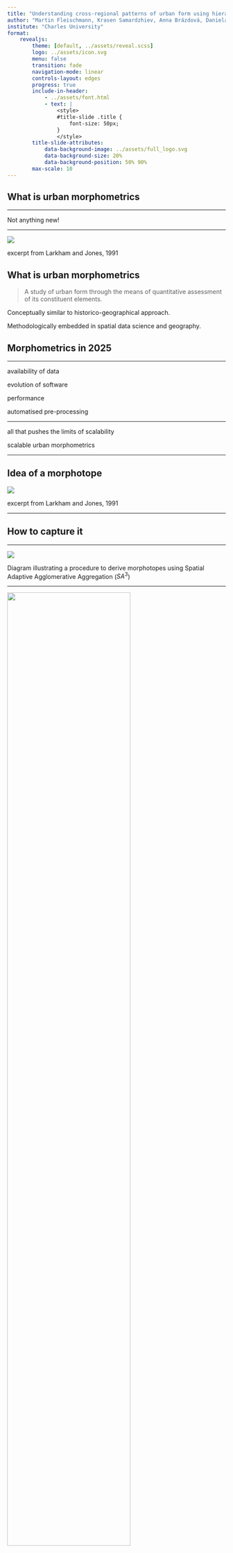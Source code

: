 ```yaml
---
title: "Understanding cross-regional patterns of urban form using hierarchical morphotope classification"
author: "Martin Fleischmann, Krasen Samardzhiev, Anna Brázdová, Daniela Dančejová, Lisa Winkler"
institute: "Charles University"
format:
    revealjs:
        theme: [default, ../assets/reveal.scss]
        logo: ../assets/icon.svg
        menu: false
        transition: fade
        navigation-mode: linear
        controls-layout: edges
        progress: true
        include-in-header:
            - ../assets/font.html
            - text: |
                <style>
                #title-slide .title {
                    font-size: 50px;
                }
                </style>
        title-slide-attributes:
            data-background-image: ../assets/full_logo.svg
            data-background-size: 20%
            data-background-position: 50% 90%
        max-scale: 10
---
```



## What is urban morphometrics {.question}

---

::: {.r-fit-text .absolute top=39%}
Not anything new!
:::

---

![](../figures/202410_Nanjing/morphometrics_conzen.png)

::: aside
excerpt from Larkham and Jones, 1991
:::

## What is urban morphometrics {.question}

::: {.fragment}
> A study of urban form through the means of quantitative assessment of its constituent elements.
:::

[Conceptually similar to historico-geographical approach.]{.fragment}

[Methodologically embedded in spatial data science and geography.]{.fragment}

## Morphometrics in 2025

---

::: {.r-fit-text .absolute top=5%}
availability of data
:::

::: {.r-fit-text .absolute top=25% .fragment}
evolution of software
:::

::: {.r-fit-text .absolute top=40% .fragment}
performance
:::

::: {.r-fit-text .absolute top=75% .fragment}
automatised pre-processing
:::

---

::: {.r-fit-text .absolute top=30%}
all that pushes the limits of scalability
:::

::: {.r-fit-text .absolute top=50% .fragment}
scalable urban morphometrics
:::

---

## Idea of a morphotope

![](../figures/202410_Nanjing/mtope.png){.fragment}


::: aside
[excerpt from Larkham and Jones, 1991]{.fragment}
:::

---

## How to capture it {.question}

---

![](../figures/202506_ISUF/morphotope_diagram.png)

::: aside
Diagram illustrating a procedure to derive morphotopes using Spatial Adaptive Agglomerative Aggregation ($SA^3$)
:::

---


![](../figures/202506_ISUF/characters.png){fig-align="center" width=75%}

::: aside
5 out of 54 morphometric characters illustrated on the Prague City Centre
:::


---

![](../figures/202506_ISUF/morphotopes.png){fig-align="center" width=65%}

::: aside
Morphotope delineation illustrated on the Prague City Centre
:::

---

## Flexible definition of urban fabric

---

![](../figures/202506_ISUF/taxonomy_diagram.png){fig-align="center" width=90%}

::: aside
Diagram illustrating a procedure to derive Hierarchical Morphotope Classification (HiMoC)
:::

---

## {background-image="../figures/202506_ISUF/taxonomy.png" background-size="contain" .no-text}


---

## {background-image="../figures/202506_ISUF/examples.png" background-size="contain" .no-text}

::: aside
Illustration of different levels of the hierarchy.
:::

---

## {background-image="../figures/202506_ISUF/map.gif" background-size="contain" .no-text}


---

## Geography and urban structure

---

![](../figures/202506_ISUF/fuas.png){fig-align="center" width=90%}

::: aside
Functional Urban Areas used to sample from the classification
:::


---

![](../figures/202506_ISUF/fua_prg.png){fig-align="center" width=65%}

::: aside
Functional Urban Area of Prague
:::

---

![](../figures/202506_ISUF/pca.png){fig-align="center" width=60%}

::: aside
Projection of FUAs into 2 dimensions (PCA 1 x PCA 2) based on their morphological composition
:::

---

![](../figures/202506_ISUF/pca3.png){fig-align="center" width=60%}

::: aside
Projection of FUAs into 2 dimensions (PCA 1 x PCA 3) based on their morphological composition
:::

## Spatial clustering

---

![](../figures/202506_ISUF/synthetic.png){fig-align="center"}

::: aside
Strength of the synthetic boundary in distinguishing morphology of regions
:::

## Boundaries of impact

---

![](../figures/202506_ISUF/boundaries.png){fig-align="center"}

::: aside
Strength of the historical boundary in distinguishing morphology of regions
:::


# Take home points

## Times have changed. Methods have changed. Concepts? Those only evolved
## Urban morphology can be deeply embedded in spatial data science
## Urban morphometrics can support quantitative studies done at scale
## We can ask questions like never before


---

## Do you want to follow up {.question}

[{{< fa solid person-chalkboard >}}](https://uscuni.org/talks/slides/202506_ISUF/) uscuni.org/talks

[{{< fa solid map >}}](https://uscuni.org/himoc) uscuni.org/himoc

[{{< fa solid code >}}](https://github.com/uscuni/urban_taxonomy) github.com/uscuni/urban_taxonomy

[{{< fa regular envelope >}}](mailto:martin.fleischmann@natur.cuni.cz) martin.fleischmann@natur.cuni.cz

[{{< fa regular user >}}](https://martinfleischmann.net) martinfleischmann.net

::: aside
The authors kindly acknowledge funding by the Charles University’s Primus programme through the project "Influence of Socioeconomic and Cultural Factors on Urban Structure in Central Europe", project reference `PRIMUS/24/SCI/023`.
:::